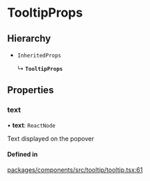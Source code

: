# TooltipProps

## Hierarchy

- `InheritedProps`

  ↳ **`TooltipProps`**

## Properties

### text

• **text**: `ReactNode`

Text displayed on the popover

#### Defined in

[packages/components/src/tooltip/tooltip.tsx:61](https://github.com/vtex/shoreline/blob/74b3e0b4f/packages/components/src/tooltip/tooltip.tsx#L61)
